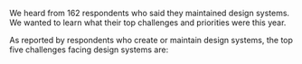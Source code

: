 
<ScreenBlock>
<div id="section-4">
  <SectionHeader number={4} title="Maintainers’ Challenges">
    <p>We heard from 162 respondents who said they maintained design systems. We wanted to learn what their top challenges and priorities were this year.</p>
  </SectionHeader>
  
  <Grid className="util-margin-top-1xl" gapRow="md">
    <GridCell span={3} rowSpanMD={3}>
      <p className="cmp-type-body-default util-margin-top-none">As reported by respondents who create or maintain design systems, the top five challenges facing design systems are:</p>
    </GridCell>
    <GridCell span={3} startLG={5}>
      <Number title="Overcoming technical / creative&nbsp;debt" number={1} />
    </GridCell>
    <GridCell span={3} startLG={9}>
      <Number title="Parity between design and code" number={2} />
    </GridCell>
    <GridCell span={3} startLG={5}>
      <Number title="Adoption" number={3} />
    </GridCell>
    <GridCell span={3} startLG={9}>
      <Number title="Staffing" number={4} />
    </GridCell>
    <GridCell span={3} startLG={5}>
      <Number title="Expanding the design system" number={5} />
    </GridCell>
  </Grid>
  
  <RelatedReading
    title="Why Your Design System Needs a Documentation Site"
    description="Adoption has been a top challenge for many design systems over the past five years. If your team is struggling with adoption, one way to address it is to make your documentation more user-friendly."
    image="https://sparkbox.com/uploads/featured_images/c-meade_22-05.png"
    href="https://sparkbox.com/foundry/how_a_documentation_site_can_increase_your_design_system_subscribers"
  />
  
  <RelatedReading
    title="A New Design System to Meet Changing Needs"
    description="Many teams face staffing struggles to support an entire organization’s design system. Learn how Sparkbox worked with a client recently to plan for this."
    image="https://sparkbox.com/uploads/featured_images/case-study_t-barney_22-03.png"
    href="https://sparkbox.com/foundry/design_system_action_plan_case_study_building_a_design_system_foundation"
  />
  
</div>
</ScreenBlock>